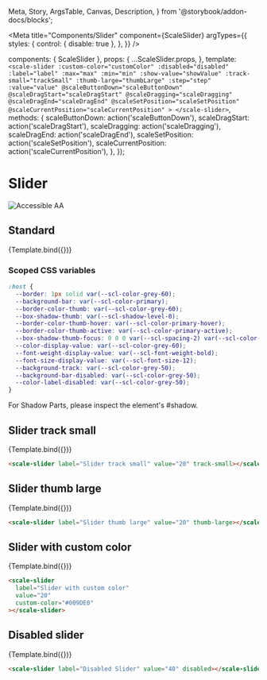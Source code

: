   Meta,
  Story,
  ArgsTable,
  Canvas,
  Description,
} from '@storybook/addon-docs/blocks';

<Meta
  title="Components/Slider"
  component={ScaleSlider}
  argTypes={{
    styles: {
      control: { disable: true },
    },
  }}
/>

  components: { ScaleSlider },
  props: {
    ...ScaleSlider.props,
  },
  template: `
    <scale-slider
        :custom-color="customColor"
        :disabled="disabled"
        :label="label"
        :max="max"
        :min="min"
        :show-value="showValue"
        :track-small="trackSmall"
        :thumb-large="thumbLarge"
        :step="step"
        :value="value"
        @scaleButtonDown="scaleButtonDown"
        @scaleDragStart="scaleDragStart"
        @scaleDragging="scaleDragging"
        @scaleDragEnd="scaleDragEnd"
        @scaleSetPosition="scaleSetPosition"
        @scaleCurrentPosition="scaleCurrentPosition"
        >
    </scale-slider>
    `,
  methods: {
    scaleButtonDown: action('scaleButtonDown'),
    scaleDragStart: action('scaleDragStart'),
    scaleDragging: action('scaleDragging'),
    scaleDragEnd: action('scaleDragEnd'),
    scaleSetPosition: action('scaleSetPosition'),
    scaleCurrentPosition: action('scaleCurrentPosition'),
  },
});

<div
  style={{
    display: 'inline-flex',
    alignItems: 'center',
    justifyContent: 'space-between',
    width: '100%',
  }}
>
  <h1>Slider</h1>
  <img src="assets/aa.png" alt="Accessible AA" />
</div>

## Standard

<Canvas withSource="none">
  <Story
    name="Standard"
    args={{
      label: 'Standard',
      value: 20,
    }}
  >
    {Template.bind({})}
  </Story>
</Canvas>

<ArgsTable story="Standard" />

### Scoped CSS variables

```css
:host {
  --border: 1px solid var(--scl-color-grey-60);
  --background-bar: var(--scl-color-primary);
  --border-color-thumb: var(--scl-color-grey-60);
  --box-shadow-thumb: var(--scl-shadow-level-0);
  --border-color-thumb-hover: var(--scl-color-primary-hover);
  --border-color-thumb-active: var(--scl-color-primary-active);
  --box-shadow-thumb-focus: 0 0 0 var(--scl-spacing-2) var(--scl-color-focus);
  --color-display-value: var(--scl-color-grey-60);
  --font-weight-display-value: var(--scl-font-weight-bold);
  --font-size-display-value: var(--scl-font-size-12);
  --background-track: var(--scl-color-grey-50);
  --background-bar-disabled: var(--scl-color-grey-50);
  --color-label-disabled: var(--scl-color-grey-50);
}
```

For Shadow Parts, please inspect the element's #shadow.

## Slider track small

<Canvas withSource="none">
  <Story
    name="Slider track small"
    args={{
      label: 'Slider track small',
      value: 20,
      trackSmall: true,
    }}
  >
    {Template.bind({})}
  </Story>
</Canvas>

```html
<scale-slider label="Slider track small" value="20" track-small></scale-slider>
```

## Slider thumb large

<Canvas withSource="none">
  <Story
    name="Slider thumb large"
    args={{
      label: 'Slider thumb large',
      value: 20,
      thumbLarge: true,
    }}
  >
    {Template.bind({})}
  </Story>
</Canvas>

```html
<scale-slider label="Slider thumb large" value="20" thumb-large></scale-slider>
```

## Slider with custom color

<Canvas withSource="none">
  <Story
    name="Slider with custom color"
    args={{
      label: 'Slider with custom color',
      value: 20,
      customColor: '#009DE0',
    }}
  >
    {Template.bind({})}
  </Story>
</Canvas>

```html
<scale-slider
  label="Slider with custom color"
  value="20"
  custom-color="#009DE0"
></scale-slider>
```

## Disabled slider

<Canvas withSource="none">
  <Story
    name="Disabled Slider"
    args={{
      label: 'Disabled Slider',
      value: 40,
      disabled: true,
    }}
  >
    {Template.bind({})}
  </Story>
</Canvas>

```html
<scale-slider label="Disabled Slider" value="40" disabled></scale-slider>
```

